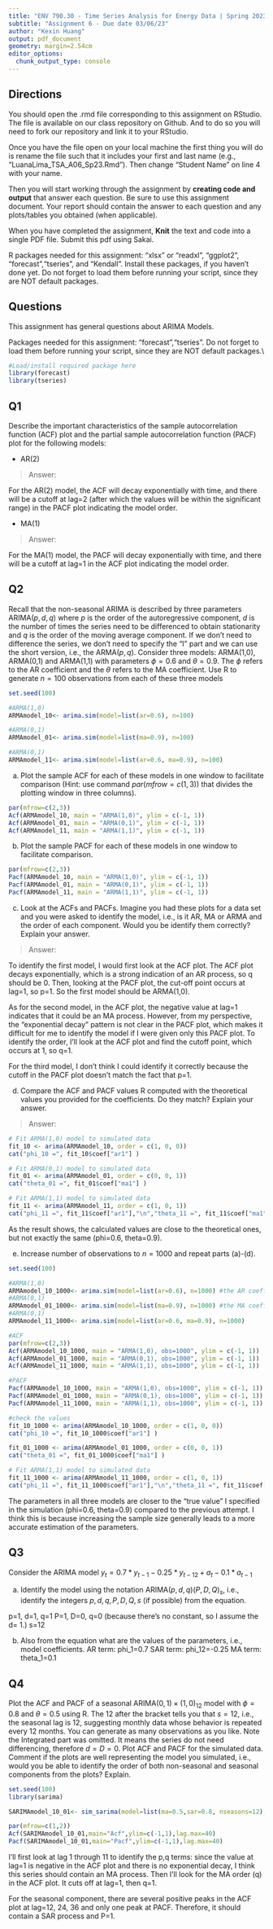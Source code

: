 ```yaml
---
title: "ENV 790.30 - Time Series Analysis for Energy Data | Spring 2023"
subtitle: "Assignment 6 - Due date 03/06/23"
author: "Kexin Huang"
output: pdf_document
geometry: margin=2.54cm
editor_options: 
  chunk_output_type: console
---
```

  
## Directions
  
You should open the .rmd file corresponding to this assignment on RStudio. The file is available on our class repository on Github. And to do so you will need to fork our repository and link it to your RStudio.  

Once you have the file open on your local machine the first thing you will do is rename the file such that it includes your first and last name (e.g., "LuanaLima_TSA_A06_Sp23.Rmd"). Then change "Student Name" on line 4 with your name. 

Then you will start working through the assignment by  **creating code and output** that answer each question. Be sure to use this assignment document. Your report should contain the answer to each question and any plots/tables you obtained (when applicable).

When you have completed the assignment, **Knit** the text and code into a single PDF file. Submit this pdf using Sakai. 

R packages needed for this assignment: "xlsx" or "readxl", "ggplot2", "forecast","tseries", and "Kendall". Install these packages, if you haven't done yet. Do not forget to load them before running your script, since they are NOT default packages.

## Questions 

This assignment has general questions about ARIMA Models. 

Packages needed for this assignment: "forecast","tseries". Do not forget to load them before running your script, since they are NOT default packages.\\

```r
#Load/install required package here
library(forecast)
library(tseries)

```


## Q1
Describe the important characteristics of the sample autocorrelation function (ACF) plot and the partial sample autocorrelation function (PACF) plot for the following models: 


* AR(2)

> Answer: 

For the AR(2) model, the ACF will decay exponentially with time, and there will be a cutoff at lag=2 (after which the values will be within the significant range) in the PACF plot indicating the model order.

* MA(1)

> Answer: 

For the MA(1) model, the PACF will decay exponentially with time, and there will be a cutoff at lag=1 in the ACF plot indicating the model order.

## Q2
Recall that the non-seasonal ARIMA is described by three parameters ARIMA$(p,d,q)$ where $p$ is the order of the autoregressive component, $d$ is the number of times the series need to be differenced to obtain stationarity and $q$ is the order of the moving average component. If we don't need to difference the series, we don't need to specify the "I" part and we can use the short version, i.e., the ARMA$(p,q)$. Consider three models: ARMA(1,0), ARMA(0,1) and ARMA(1,1) with parameters $\phi=0.6$ and $\theta= 0.9$. The $\phi$ refers to the AR coefficient and the $\theta$ refers to the MA coefficient. Use R to generate $n=100$ observations from each of these three models

```r

set.seed(100)

#ARMA(1,0)
ARMAmodel_10<- arima.sim(model=list(ar=0.6), n=100)

#ARMA(0,1)
ARMAmodel_01<- arima.sim(model=list(ma=0.9), n=100) 

#ARMA(0,1)
ARMAmodel_11<- arima.sim(model=list(ar=0.6, ma=0.9), n=100) 

```


(a) Plot the sample ACF for each of these models in one window to facilitate comparison (Hint: use command $par(mfrow=c(1,3))$ that divides the plotting window in three columns).  

```r

par(mfrow=c(2,3))
Acf(ARMAmodel_10, main = "ARMA(1,0)", ylim = c(-1, 1))
Acf(ARMAmodel_01, main = "ARMA(0,1)", ylim = c(-1, 1))
Acf(ARMAmodel_11, main = "ARMA(1,1)", ylim = c(-1, 1))

```


(b) Plot the sample PACF for each of these models in one window to facilitate comparison.  

```r
par(mfrow=c(2,3))
Pacf(ARMAmodel_10, main = "ARMA(1,0)", ylim = c(-1, 1))
Pacf(ARMAmodel_01, main = "ARMA(0,1)", ylim = c(-1, 1))
Pacf(ARMAmodel_11, main = "ARMA(1,1)", ylim = c(-1, 1))

```

(c) Look at the ACFs and PACFs. Imagine you had these plots for a data set and you were asked to identify the model, i.e., is it AR, MA or ARMA and the order of each component. Would you be identify them correctly? Explain your answer.

> Answer:

To identify the first model, I would first look at the ACF plot. The ACF plot decays exponentially, which is a strong indication of an AR process, so q should be 0. Then, looking at the PACF plot, the cut-off point occurs at lag=1, so p=1. So the first model should be ARMA(1,0).

As for the second model, in the ACF plot, the negative value at lag=1 indicates that it could be an MA process. However, from my perspective, the "exponential decay" pattern is not clear in the PACF plot, which makes it difficult for me to identify the model if I were given only this PACF plot. To identify the order, I'll look at the ACF plot and find the cutoff point, which occurs at 1, so q=1.

For the third model, I don't think I could identify it correctly because the cutoff in the PACF plot doesn't match the fact that p=1.

(d) Compare the ACF and PACF values R computed with the theoretical values you provided for the coefficients. Do they match? Explain your answer.

> Answer:

```r
# Fit ARMA(1,0) model to simulated data
fit_10 <- arima(ARMAmodel_10, order = c(1, 0, 0))
cat("phi_10 =", fit_10$coef["ar1"] )

# Fit ARMA(0,1) model to simulated data
fit_01 <- arima(ARMAmodel_01, order = c(0, 0, 1))
cat("theta_01 =", fit_01$coef["ma1"] )

# Fit ARMA(1,1) model to simulated data
fit_11 <- arima(ARMAmodel_11, order = c(1, 0, 1))
cat("phi_11 =", fit_11$coef["ar1"],"\n","theta_11 =", fit_11$coef["ma1"])

```

As the result shows, the calculated values are close to the theoretical ones, but not exactly the same (phi=0.6, theta=0.9).

(e) Increase number of observations to $n=1000$ and repeat parts (a)-(d).

```r
set.seed(100)

#ARMA(1,0)
ARMAmodel_10_1000<- arima.sim(model=list(ar=0.6), n=1000) #the AR coefficient is 0.6
#ARMA(0,1)
ARMAmodel_01_1000<- arima.sim(model=list(ma=0.9), n=1000) #the MA coefficient is 0.9
#ARMA(0,1)
ARMAmodel_11_1000<- arima.sim(model=list(ar=0.6, ma=0.9), n=1000) 

#ACF
par(mfrow=c(2,3))
Acf(ARMAmodel_10_1000, main = "ARMA(1,0), obs=1000", ylim = c(-1, 1))
Acf(ARMAmodel_01_1000, main = "ARMA(0,1), obs=1000", ylim = c(-1, 1))
Acf(ARMAmodel_11_1000, main = "ARMA(1,1), obs=1000", ylim = c(-1, 1))

#PACF
Pacf(ARMAmodel_10_1000, main = "ARMA(1,0), obs=1000", ylim = c(-1, 1))
Pacf(ARMAmodel_01_1000, main = "ARMA(0,1), obs=1000", ylim = c(-1, 1))
Pacf(ARMAmodel_11_1000, main = "ARMA(1,1), obs=1000", ylim = c(-1, 1))

#check the values
fit_10_1000 <- arima(ARMAmodel_10_1000, order = c(1, 0, 0))
cat("phi_10 =", fit_10_1000$coef["ar1"] )

fit_01_1000 <- arima(ARMAmodel_01_1000, order = c(0, 0, 1))
cat("theta_01 =", fit_01_1000$coef["ma1"] )

# Fit ARMA(1,1) model to simulated data
fit_11_1000 <- arima(ARMAmodel_11_1000, order = c(1, 0, 1))
cat("phi_11 =", fit_11_1000$coef["ar1"],"\n","theta_11 =", fit_11$coef["ma1"])

```

The parameters in all three models are closer to the "true value" I specified in the simulation (phi=0.6, theta=0.9) compared to the previous attempt. I think this is because increasing the sample size generally leads to a more accurate estimation of the parameters.

## Q3

Consider the ARIMA model $y_t=0.7*y_{t-1}-0.25*y_{t-12}+a_t-0.1*a_{t-1}$


(a) Identify the model using the notation ARIMA$(p,d,q)(P,D,Q)_ s$, i.e., identify the integers $p,d,q,P,D,Q,s$ (if possible) from the equation.

p=1, d=1, q=1
P=1, D=0, q=0
(because there's no constant, so I assume the d= 1.)
s=12

(b) Also from the equation what are the values of the parameters, i.e., model coefficients.
AR term: phi_1=0.7
SAR term: phi_12=-0.25
MA term: theta_1=0.1

## Q4

Plot the ACF and PACF of a seasonal ARIMA$(0, 1)\times(1, 0)_{12}$ model with $\phi =0 .8$ and $\theta = 0.5$ using R. The $12$ after the bracket tells you that $s=12$, i.e., the seasonal lag is 12, suggesting monthly data whose behavior is repeated every 12 months. You can generate as many observations as you like. Note the Integrated part was omitted. It means the series do not need differencing, therefore $d=D=0$. Plot ACF and PACF for the simulated data. Comment if the plots are well representing the model you simulated, i.e., would you be able to identify the order of both non-seasonal and seasonal components from the plots? Explain.

```r
set.seed(100)
library(sarima)

SARIMAmodel_10_01<- sim_sarima(model=list(ma=0.5,sar=0.8, nseasons=12), n=2000) 

par(mfrow=c(1,2))
Acf(SARIMAmodel_10_01,main="Acf",ylim=c(-1,1),lag.max=40)
Pacf(SARIMAmodel_10_01,main="Pacf",ylim=c(-1,1),lag.max=40)
```

I'll first look at lag 1 through 11 to identify the p,q terms: since the value at lag=1 is negative in the ACF plot and there is no exponential decay, I think this series should contain an MA process. Then I'll look for the MA order (q) in the ACF plot. It cuts off at lag=1, then q=1.

For the seasonal component, there are several positive peaks in the ACF plot at lag=12, 24, 36 and only one peak at PACF. Therefore, it should contain a SAR process and P=1.